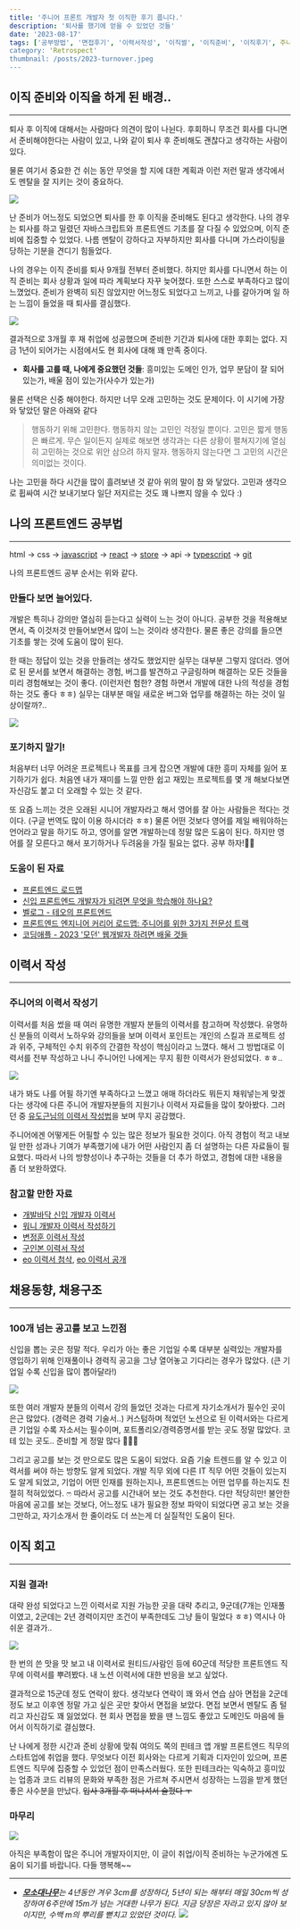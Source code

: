 ```yaml
---
title: '주니어 프론트 개발자 첫 이직한 후기 풉니다.'
description: '퇴사를 했기에 얻을 수 있었던 것들'
date: '2023-08-17'
tags: ['공부방법', '면접후기', '이력서작성', '이직썰', '이직준비', '이직후기', 주니어']
category: 'Retrospect'
thumbnail: /posts/2023-turnover.jpeg
---
```


## 이직 준비와 이직을 하게 된 배경..

---

퇴사 후 이직에 대해서는 사람마다 의견이 많이 나뉜다. 후회하니 무조건 회사를 다니면서 준비해야한다는 사람이 있고, 나와 같이 퇴사 후 준비해도 괜찮다고 생각하는 사람이 있다.

물론 여기서 중요한 건 쉬는 동안 무엇을 할 지에 대한 계획과 이런 저런 말과 생각에서도 멘탈을 잘 지키는 것이 중요하다.

![](https://velog.velcdn.com/images/bbahna/post/4a35bb2b-496c-40b2-9fd1-da5194554eb5/image.jpeg)

난 준비가 어느정도 되었으면 퇴사를 한 후 이직을 준비해도 된다고 생각한다. 나의 경우는 퇴사를 하고 밀렸던 자바스크립트와 프론트엔드 기초를 잘 다질 수 있었으며, 이직 준비에 집중할 수 있었다. 나름 멘탈이 강하다고 자부하지만 회사를 다니며 가스라이팅을 당하는 기분을 견디기 힘들었다.

나의 경우는 이직 준비를 퇴사 9개월 전부터 준비했다. 하지만 회사를 다니면서 하는 이직 준비는 회사 상황과 일에 따라 계획보다 자꾸 늦어졌다. 또한 스스로 부족하다고 많이 느꼈었다. 준비가 완벽히 되진 않았지만 어느정도 되었다고 느끼고, 나를 갈아가며 일 하는 느낌이 들었을 때 퇴사를 결심했다.

![](https://velog.velcdn.com/images/bbahna/post/d4fbba15-70be-43ff-abb6-8035626821f9/image.png)

결과적으로 3개월 후 재 취업에 성공했으며 준비한 기간과 퇴사에 대한 후회는 없다. 지금 1년이 되어가는 시점에서도 현 회사에 대해 꽤 만족 중이다.

- **회사를 고를 때, 나에게 중요했던 것들**: 흥미있는 도메인 인가, 업무 분담이 잘 되어 있는가, 배울 점이 있는가(사수가 있는가)

물론 선택은 신중 해야한다. 하지만 너무 오래 고민하는 것도 문제이다. 이 시기에 가장 와 닿았던 말은 아래와 같다

> 행동하기 위해 고민한다. 행동하지 않는 고민인 걱정일 뿐이다. 고민은 짧게 행동은 빠르게.
> 무슨 일이든지 실제로 해보면 생각과는 다른 상황이 펼쳐지기에 열심히 고민하는 것으로 위안 삼으려 하지 말자.
> 행동하지 않는다면 그 고민의 시간은 의미없는 것이다.

나는 고민을 하다 시간을 많이 흘려보낸 것 같아 위의 말이 참 와 닿았다. 고민과 생각으로 휩싸여 시간 보내기보다 일단 저지르는 것도 꽤 나쁘지 않을 수 있다 :)

## 나의 프론트엔드 공부법

---

html → css → [javascript](https://github.com/bbahna/FE-study/tree/main/javascript) → [react](https://github.com/bbahna/FE-study/tree/main/react) → [store](https://github.com/bbahna/FE-study/tree/main/redux) → api → [typescript](https://github.com/bbahna/FE-study/tree/main/typescript) → [git](https://github.com/bbahna/FE-study/blob/main/git/README.md)

나의 프론트엔드 공부 순서는 위와 같다.

### 만들다 보면 늘어있다.

개발은 특히나 강의만 열심히 듣는다고 실력이 느는 것이 아니다. 공부한 것을 적용해보면서, 즉 이것저것 만들어보면서 많이 느는 것이라 생각한다. 물론 좋은 강의를 들으면 기초를 쌓는 것에 도움이 많이 된다.

한 때는 정답이 있는 것을 만들려는 생각도 했었지만 실무는 대부분 그렇지 않더라. 영어로 된 문서를 보면서 해결하는 경험, 버그를 발견하고 구글링하며 해결하는 모든 것들을 미리 경험해보는 것이 좋다. (이런저런 험한? 경험 하면서 개발에 대한 나의 적성을 경험하는 것도 좋다 ㅎㅎ) 실무는 대부분 매일 새로운 버그와 업무를 해결하는 하는 것이 일상이랄까?..

![](https://velog.velcdn.com/images/bbahna/post/1a4b9712-d467-4429-9271-e63542ed0d6c/image.jpeg)

### 포기하지 말기!

처음부터 너무 어려운 프로젝트나 목표를 크게 잡으면 개발에 대한 흥미 자체를 잃어 포기하기가 쉽다. 처음엔 내가 재미를 느낄 만한 쉽고 재밌는 프로젝트를 몇 개 해보다보면 자신감도 붙고 더 오래할 수 있는 것 같다.

또 요즘 느끼는 것은 오래된 시니어 개발자라고 해서 영어를 잘 아는 사람들은 적다는 것이다. (구글 번역도 많이 이용 하시더라 ㅎㅎ) 물론 어떤 것보다 영어를 제일 배워야하는 언어라고 말을 하기도 하고, 영어를 알면 개발하는데 정말 많은 도움이 된다. 하지만 영어를 잘 모른다고 해서 포기하거나 두려움을 가질 필요는 없다. 공부 하자!💪🏻

### 도움이 된 자료

- [프론트엔드 로드맵](https://roadmap.sh/frontend)
- [신입 프론트엔드 개발자가 되려면 무엇을 학습해야 하나요?](https://jbee.io/essay/for_junior_frontend_developer/)
- [벨로그 - 테오의 프론트엔드](https://velog.io/@teo/frontend)
- [프론트엔드 엔지니어 커리어 로드맵: 주니어를 위한 3가지 전문성 트랙](https://steady-study.super.site/frontend-engineer-career-roadmap?fbclid=IwAR05a2QfW5eErIOrstl8E1EZKVbHKtM07eZRFO4E94FtXsAB7HTCn5MxgRM&mibextid=Zxz2cZ)
- [코딩애플 - 2023 '모던' 웹개발자 하려면 배울 것들](https://youtu.be/ZM55pce2AkY)

## 이력서 작성

---

### 주니어의 이력서 작성기

이력서를 처음 썼을 때 여러 유명한 개발자 분들의 이력서를 참고하며 작성했다. 유명하신 분들의 이력서 노하우와 강의들을 보며 이력서 포인트는 개인의 스킬과 프로젝트 성과 위주, 구체적인 수치 위주의 간결한 작성이 핵심이라고 느꼈다. 해서 그 방법대로 이력서를 전부 작성하고 나니 주니어인 나에게는 무지 횡한 이력서가 완성되었다. ㅎㅎ..

![](https://velog.velcdn.com/images/bbahna/post/1eefd189-45f7-4a83-8a60-5b5e1c19b225/image.png)

내가 봐도 나를 어필 하기엔 부족하다고 느꼈고 애매 하더라도 뭐든지 채워넣는게 맞겠다는 생각에 다른 주니어 개발자분들의 지원기나 이력서 자료들을 많이 찾아봤다. 그러던 중 [유도근님의 이력서 작성법](https://velog.io/@yukina1418/%EC%A2%8B%EC%9D%80-%EC%9D%B4%EB%A0%A5%EC%84%9C%EC%99%80-%EB%82%98%EC%81%9C-%EC%9D%B4%EB%A0%A5%EC%84%9C)을 보며 무지 공감했다.

주니어에겐 어떻게든 어필할 수 있는 많은 정보가 필요한 것이다. 아직 경험이 적고 내보일 만한 성과나 기여가 부족했기에 내가 어떤 사람인지 좀 더 설명하는 다른 자료들이 필요했다. 따라서 나의 방향성이나 추구하는 것들을 더 추가 하였고, 경험에 대한 내용을 좀 더 보완하였다.

### 참고할 만한 자료

- [개발바닥 신입 개발자 이력서](https://youtu.be/Yc56NpYW1DM)
- [워니 개발자 이력서 작성하기](https://wonny.space/writing/work/engineer-resume)
- [변정훈 이력서 작성](https://blog.outsider.ne.kr/1234)
- [구인본 이력서 작성](https://techblog.woowahan.com/2531/)
- [eo 이력서 첨삭](https://www.youtube.com/watch?v=1bcmmc2rTBE), [eo 이력서 공개](https://www.youtube.com/watch?v=fv5pIa_l7ns)

## 채용동향, 채용구조

---

### 100개 넘는 공고를 보고 느낀점

신입을 뽑는 곳은 정말 적다. 우리가 아는 좋은 기업일 수록 대부분 실력있는 개발자를 영입하기 위해 인재풀이나 경력직 공고을 그냥 열어놓고 기다리는 경우가 많았다. (큰 기업일 수록 신입을 많이 뽑아달라!)

![](https://velog.velcdn.com/images/bbahna/post/bc43bdb7-e848-4dd6-9980-8a6a93168966/image.jpeg)

또한 여러 개발자 분들의 이력서 강의 들었던 것과는 다르게 자기소개서가 필수인 곳이 은근 많았다. (경력은 경력 기술서..) 커스텀하며 적었던 노션으로 된 이력서와는 다르게 큰 기업일 수록 자소서는 필수이며, 포트폴리오/경력증명서를 받는 곳도 정말 많았다. 코테 있는 곳도.. 준비할 게 정말 많다 🤦🏻‍♀️

그리고 공고를 보는 것 만으로도 많은 도움이 되었다. 요즘 기술 트렌드를 알 수 있고 이력서를 써야 하는 방향도 알게 되었다. 개발 직무 외에 다른 IT 직무 어떤 것들이 있는지도 알게 되었고, 기업이 어떤 인재를 원하는지나, 프론트엔드는 어떤 업무를 하는지도 친절히 적혀있었다. ෆ 따라서 공고를 시간내어 보는 것도 추천한다. 다만 적당히만! 불안한 마음에 공고를 보는 것보다, 어느정도 내가 필요한 정보 파악이 되었다면 공고 보는 것을 그만하고, 자기소개서 한 줄이라도 더 쓰는게 더 실질적인 도움이 된다.

## 이직 회고

---

### 지원 결과!

대략 완성 되었다고 느낀 이력서로 지원 가능한 곳을 대략 추리고, 9군데(7개는 인재풀이였고, 2군데는 2년 경력이지만 조건이 부족한데도 그냥 들이 밀었다 ㅎㅎ) 역시나 아쉬운 결과가..

![](https://velog.velcdn.com/images/bbahna/post/99cb2581-2ff3-487d-ae23-d801d6b49f71/image.png)

한 번의 쓴 맛을 맛 보고 내 이력서로 원티드/사람인 등에 60군데 적당한 프론트엔드 직무에 이력서를 뿌려봤다. 내 노션 이력서에 대한 반응을 보고 싶었다.

결과적으로 15군데 정도 연락이 왔다. 생각보다 연락이 꽤 와서 연습 삼아 면접을 2군데 정도 보고 이후엔 정말 가고 싶은 곳만 찾아서 면접을 보았다. 면접 보면서 멘탈도 좀 털리고 자신감도 꽤 잃었었다. 현 회사 면접을 봤을 땐 느낌도 좋았고 도메인도 마음에 들어서 이직하기로 결심했다.

난 나에게 정한 시간과 준비 상황에 맞춰 여의도 쪽의 핀테크 앱 개발 프론트엔드 직무의 스타트업에 취업을 했다. 무엇보다 이전 회사와는 다르게 기획과 디자인이 있으며, 프론트엔드 직무에 집중할 수 있었던 점이 만족스러웠다. 또한 핀테크라는 익숙하고 흥미있는 업종과 코드 리뷰의 문화와 부족한 점은 가르쳐 주시면서 성장하는 느낌을 받게 했던 좋은 사수분을 만났다. ~~입사 3개월 후 떠나셔서 슬펐다 ㅜ~~

### 마무리

![](https://velog.velcdn.com/images/bbahna/post/794e15c4-57e2-4e2b-baec-6da41daac522/image.png)

아직은 부족함이 많은 주니어 개발자이지만, 이 글이 취업/이직 준비하는 누군가에겐 도움이 되기를 바랍니다. 다들 행복해~~

---

- _[**모소대나무**](https://month.symentor.co.kr/bbs/board.php?bo_table=meditation&wr_id=5&page=5)는 4년동안 겨우 3cm를 성장하다, 5년이 되는 해부터 매일 30cm씩 성장하여 6주만에 15m가 넘는 거대한 나무가 된다. 지금 당장은 자라고 있지 않아 보이지만, 수백 m의 뿌리를 뻗치고 있었던 것이다._
  ![](https://velog.velcdn.com/images/bbahna/post/391bb51d-8b05-4dc8-b4de-eb1a69b03d36/image.jpg)
